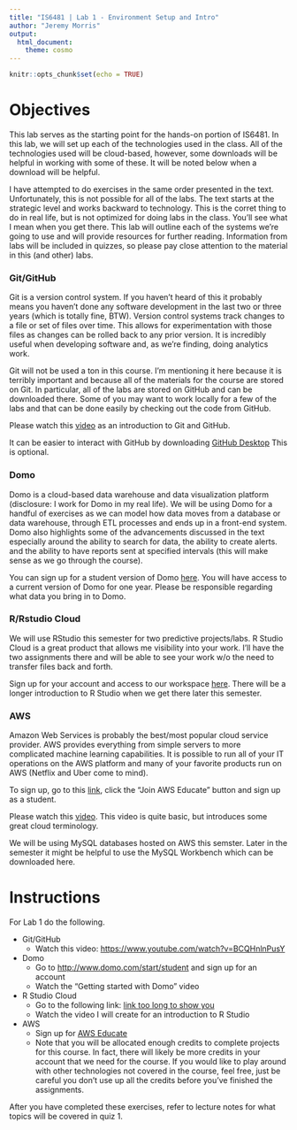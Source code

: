 ```yaml
---
title: "IS6481 | Lab 1 - Environment Setup and Intro"
author: "Jeremy Morris"
output:
  html_document:
    theme: cosmo
---
```


```r
knitr::opts_chunk$set(echo = TRUE)
```

# Objectives
This lab serves as the starting point for the hands-on portion of IS6481. In this lab, we will set up each of the technologies used in the class. All of the technologies used will be cloud-based, however, some downloads will be helpful in working with some of these. It will be noted below when a download will be helpful.

I have attempted to do exercises in the same order presented in the text. Unfortunately, this is not possible for all of the labs. The text starts at the strategic level and works backward to technology. This is the corret thing to do in real life, but is not optimized for doing labs in the class. You'll see what I mean when you get there. This lab will outline each of the systems we're going to use and will provide resources for further reading. Information from labs will be included in quizzes, so please pay close attention to the material in this (and other) labs.

### Git/GitHub
Git is a version control system. If you haven't heard of this it probably means you haven't done any software development in the last two or three years (which is totally fine, BTW). Version control systems track changes to a file or set of files over time. This allows for experimentation with those files as changes can be rolled back to any prior version. It is incredibly useful when developing software and, as we're finding, doing analytics work.

Git will not be used a ton in this course. I'm mentioning it here because it is terribly important and because all of the materials for the course are stored on Git. In particular, all of the labs are stored on GitHub and can be downloaded there. Some of you may want to work locally for a few of the labs and that can be done easily by checking out the code from GitHub.

Please watch this [video](https://www.youtube.com/watch?v=BCQHnlnPusY) as an introduction to Git and GitHub.

It can be easier to interact with GitHub by downloading [GitHub Desktop](https://desktop.github.com/) This is optional.

### Domo
Domo is a cloud-based data warehouse and data visualization platform (disclosure: I work for Domo in my real life). We will be using Domo for a handful of exercises as we can model how data moves from a database or data warehouse, through ETL processes and ends up in a front-end system. Domo also highlights some of the advancements discussed in the text especially around the ability to search for data, the ability to create alerts. and the ability to have reports sent at specified intervals (this will make sense as we go through the course).

You can sign up for a student version of Domo [here](http://www.domo.com/start/student). You will have access to a current version of Domo for one year. Please be responsible regarding what data you bring in to Domo.

### R/Rstudio Cloud
We will use RStudio this semester for two predictive projects/labs. R Studio Cloud is a great product that allows me visibility into your work. I'll have the two assignments there and will be able to see your work w/o the need to transfer files back and forth.

Sign up for your account and access to our workspace [here](https://rstudio.cloud/spaces/20344/join?access_code=2HCnR%2B%2BP8WRCAJOTqOqRrGGEYh4FUi0oWGhIt%2FNb). There will be a longer introduction to R Studio when we get there later this semester.

### AWS
Amazon Web Services is probably the best/most popular cloud service provider. AWS provides everything from simple servers to more complicated machine learning capabilities. It is possible to run all of your IT operations on the AWS platform and many of your favorite products run on AWS (Netflix and Uber come to mind).

To sign up, go to this [link](https://aws.amazon.com/education/awseducate/), click the "Join AWS Educate" button and sign up as a student.

Please watch this [video](https://www.youtube.com/watch?v=qcY-uiEHhn0). This video is quite basic, but introduces some great cloud terminology.

We will be using MySQL databases hosted on AWS this semster. Later in the semester it might be helpful to use the MySQL Workbench which can be downloaded here.

# Instructions
For Lab 1 do the following.

* Git/GitHub
    * Watch this video: [https://www.youtube.com/watch?v=BCQHnlnPusY](https://www.youtube.com/watch?v=BCQHnlnPusY)
* Domo
    * Go to [http://www.domo.com/start/student](http://www.domo.com/start/student) and sign up for an account
    * Watch the "Getting started with Domo" video
* R Studio Cloud
    * Go to the following link: [link too long to show you](https://rstudio.cloud/spaces/20344/join?access_code=2HCnR%2B%2BP8WRCAJOTqOqRrGGEYh4FUi0oWGhIt%2FNb)
    * Watch the video I will create for an introduction to R Studio
* AWS
    * Sign up for [AWS Educate](https://aws.amazon.com/education/awseducate/)
    * Note that you will be allocated enough credits to complete projects for this course. In fact, there will likely be more credits in your account that we need for the course. If you would like to play around with other technologies not covered in the course, feel free, just be careful you don't use up all the credits before you've finished the assignments.
    
After you have completed these exercises, refer to lecture notes for what topics will be covered in quiz 1.
